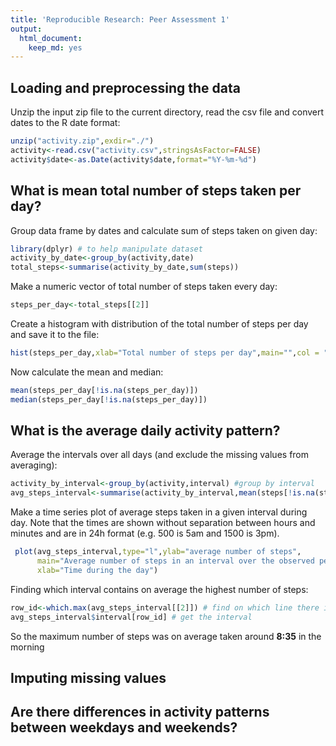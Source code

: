 ```yaml
---
title: 'Reproducible Research: Peer Assessment 1'
output:
  html_document:
    keep_md: yes
---
```



## Loading and preprocessing the data

Unzip the input zip file to the current directory, read the csv file and convert dates to the R date format:
```r
unzip("activity.zip",exdir="./")
activity<-read.csv("activity.csv",stringsAsFactor=FALSE)
activity$date<-as.Date(activity$date,format="%Y-%m-%d")
```



## What is mean total number of steps taken per day?

Group data frame by dates and calculate sum of steps taken on given day:
```r
library(dplyr) # to help manipulate dataset
activity_by_date<-group_by(activity,date)
total_steps<-summarise(activity_by_date,sum(steps))
```

Make a numeric vector of total number of steps taken every day:
```r
steps_per_day<-total_steps[[2]]
```

Create a histogram with distribution of the total number of steps per day and save it to the file:
```r
hist(steps_per_day,xlab="Total number of steps per day",main="",col = "red")
```

Now calculate the mean and median:
```r
mean(steps_per_day[!is.na(steps_per_day)])
median(steps_per_day[!is.na(steps_per_day)])
```


## What is the average daily activity pattern?

Average the intervals over all days (and exclude the missing values from averaging):
```r
activity_by_interval<-group_by(activity,interval) #group by interval
avg_steps_interval<-summarise(activity_by_interval,mean(steps[!is.na(steps)]))
```

Make a time series plot of average steps taken in a given interval during day. Note that the times are shown without separation between hours and minutes and are in 24h format (e.g. 500 is 5am and 1500 is 3pm).

```r
 plot(avg_steps_interval,type="l",ylab="average number of steps",
      main="Average number of steps in an interval over the observed period",
      xlab="Time during the day")
```

Finding which interval contains on average the highest number of steps:
```r
row_id<-which.max(avg_steps_interval[[2]]) # find on which line there is maximum
avg_steps_interval$interval[row_id] # get the interval
```
So the maximum number of steps was on average taken around **8:35** in the morning

## Imputing missing values



## Are there differences in activity patterns between weekdays and weekends?
